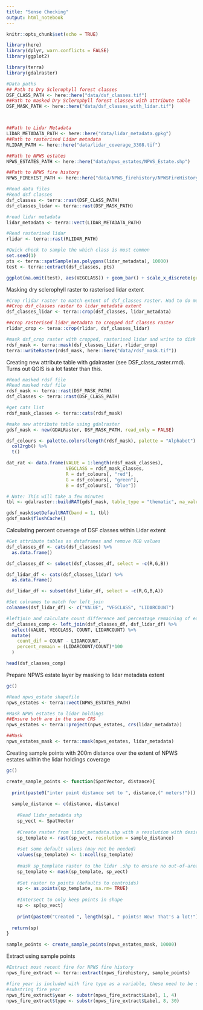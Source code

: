 ```yaml
---
title: "Sense Checking"
output: html_notebook
---
```


```r
knitr::opts_chunk$set(echo = TRUE)

library(here)
library(dplyr, warn.conflicts = FALSE)
library(ggplot2)

library(terra)
library(gdalraster)

```

```r
#Data paths
## Path to Dry Sclerophyll forest classes
DSF_CLASS_PATH <- here::here("data/dsf_classes.tif")
##Path to masked Dry Sclerophyll forest classes with attribute table
DSF_MASK_PATH <- here::here("data/dsf_classes_with_lidar.tif")



##Path to Lidar Metadata
LIDAR_METADATA_PATH <- here::here("data/lidar_metadata.gpkg")
##Path to rasterised Lidar metadata
RLIDAR_PATH <- here::here("data/lidar_coverage_3308.tif")

##Path to NPWS estates
NPWS_ESTATES_PATH <- here::here("data/npws_estates/NPWS_Estate.shp")

##Path to NPWS fire history
NPWS_FIREHIST_PATH <- here::here("data/NPWS_firehistory/NPWSFireHistory.shp")


```

```r
#Read data files
#Read dsf classes
dsf_classes <- terra::rast(DSF_CLASS_PATH)
dsf_classes_lidar <- terra::rast(DSF_MASK_PATH)

#read lidar metadata
lidar_metadata <- terra::vect(LIDAR_METADATA_PATH)

#Read rasterised lidar
rlidar <- terra::rast(RLIDAR_PATH)

```

```r
#Quick check to sample the which class is most common
set.seed(1)
pts <- terra::spatSample(as.polygons(lidar_metadata), 10000)
test <- terra::extract(dsf_classes, pts)

ggplot(na.omit(test), aes(VEGCLASS)) + geom_bar() + scale_x_discrete(guide = guide_axis(angle = 90))
```

Masking dry sclerophyll raster to rasterised lidar extent

```r
#Crop rlidar raster to match extent of dsf_classes raster. Had to do multiple crops to get it working
##Crop dsf_classes raster to lidar_metadata extent
dsf_classes_lidar <- terra::crop(dsf_classes, lidar_metadata)

##crop rasterised lidar_metadata to cropped dsf classes raster 
rlidar_crop <- teraa::crop(rlidar, dsf_classes_lidar)

#mask dsf_crop raster with cropped, rasterised lidar and write to disk
rdsf_mask <- terra::mask(dsf_classes_lidar, rlidar_crop)
terra::writeRaster(rdsf_mask, here::here("data/rdsf_mask.tif"))
```

Creating new attribute table with gdalraster (see DSF_class_raster.rmd). Turns out QGIS is a lot faster than this.

```r
#Read masked rdsf file
#Read masked rdsf file
rdsf_mask <- terra::rast(DSF_MASK_PATH)
dsf_classes <- terra::rast(DSF_CLASS_PATH)

#get cats list
rdsf_mask_classes <- terra::cats(rdsf_mask)

#make new attribute table using gdalraster
gdsf_mask <- new(GDALRaster, DSF_MASK_PATH, read_only = FALSE)

dsf_colours <- palette.colors(length(rdsf_mask), palette = "Alphabet") %>%
  col2rgb() %>%
  t()

dat_rat <- data.frame(VALUE = 1:length(rdsf_mask_classes),
                      VEGCLASS = rdsf_mask_classes,
                      R = dsf_colours[, "red"],
                      G = dsf_colours[, "green"],
                      B = dsf_colours[, "blue"])

# Note: This will take a few minutes
tbl <- gdalraster::buildRAT(gdsf_mask, table_type = "thematic", na_value = -9999, join_df = dat_rat)

gdsf_mask$setDefaultRAT(band = 1, tbl)
gdsf_mask$flushCache()
```

Calculating percent coverage of DSF classes within Lidar extent

```r
#Get attribute tables as dataframes and remove RGB values
dsf_classes_df <- cats(dsf_classes) %>% 
  as.data.frame()

dsf_classes_df <- subset(dsf_classes_df, select = -c(R,G,B))

dsf_lidar_df <- cats(dsf_classes_lidar) %>% 
  as.data.frame()

dsf_lidar_df <- subset(dsf_lidar_df, select = -c(R,G,B,A))

#Set colnames to match for left_join
colnames(dsf_lidar_df) <- c("VALUE", "VEGCLASS", "LIDARCOUNT")

#leftjoin and calculate count difference and percentage remaining of each class
dsf_classes_comp <- left_join(dsf_classes_df, dsf_lidar_df) %>% 
  select(VALUE, VEGCLASS, COUNT, LIDARCOUNT) %>% 
  mutate(
    count_dif = COUNT - LIDARCOUNT,
    percent_remain = (LIDARCOUNT/COUNT)*100
  )

head(dsf_classes_comp)

```

Prepare NPWS estate layer by masking to lidar metadata extent

```r
gc()

#Read npws_estate shapefile
npws_estates <- terra::vect(NPWS_ESTATES_PATH)

#Mask NPWS estates to lidar holdings
##Ensure both are in the same CRS
npws_estates <- terra::project(npws_estates, crs(lidar_metadata))

##Mask
npws_estates_mask <- terra::mask(npws_estates, lidar_metadata)

```

Creating sample points with 200m distance over the extent of NPWS estates within the lidar holdings coverage

```r
gc()

create_sample_points <- function(SpatVector, distance){
  
  print(paste0("inter point distance set to ", distance,(" meters!")))
  
  sample_distance <- c(distance, distance)
  
    #Read lidar_metadata shp
    sp_vect <- SpatVector
    
    #Create raster from lidar_metadata.shp with a resolution with desired inter-point distance
    sp_template <- rast(sp_vect, resolution = sample_distance)
    
    #set some default values (may not be needed)
    values(sp_template) <- 1:ncell(sp_template)
    
    #mask sp_template raster to the lidar .shp to ensure no out-of-area points
    sp_template <- mask(sp_template, sp_vect)
    
    #Set raster to points (defaults to centroids)
    sp <- as.points(sp_template, na.rm= TRUE)
    
    #Intersect to only keep points in shape
    sp <- sp[sp_vect]
    
    print(paste0("Created ", length(sp), " points! Wow! That's a lot!"))
  
  return(sp)
}

sample_points <- create_sample_points(npws_estates_mask, 10000)
```

Extract using sample points

```r
#Extract most recent fire for NPWS fire history
npws_fire_extract <- terra::extract(npws_firehistory, sample_points)

#fire year is included with fire type as a variable, these need to be split
#substring fire year
npws_fire_extract$year <- substr(npws_fire_extract$Label, 1, 4)
npws_fire_extract$type <- substr(npws_fire_extract$Label, 8, 30)


```

